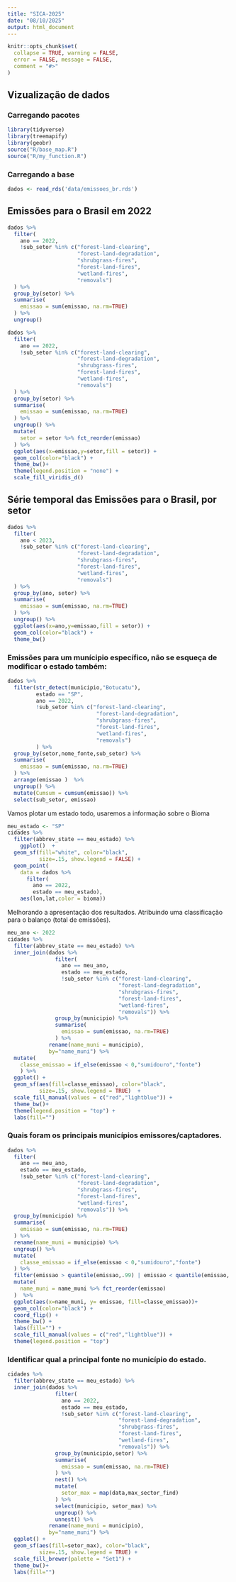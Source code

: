 ```yaml
---
title: "SICA-2025"
date: "08/10/2025"
output: html_document
---
```


```r
knitr::opts_chunk$set(
  collapse = TRUE, warning = FALSE,
  error = FALSE, message = FALSE,
  comment = "#>"
)
```

## Vizualização de dados

### Carregando pacotes
```r
library(tidyverse) 
library(treemapify)
library(geobr)
source("R/base_map.R") 
source("R/my_function.R")
```

### Carregando a base

```r
dados <- read_rds('data/emissoes_br.rds')
```


## Emissões para o Brasil em 2022

```r
dados %>% 
  filter(
    ano == 2022,
    !sub_setor %in% c("forest-land-clearing",
                      "forest-land-degradation",
                      "shrubgrass-fires",
                      "forest-land-fires",
                      "wetland-fires",
                      "removals")
  ) %>% 
  group_by(setor) %>% 
  summarise(
    emissao = sum(emissao, na.rm=TRUE)
  ) %>% 
  ungroup()
```

```r
dados %>% 
  filter(
    ano == 2022,
    !sub_setor %in% c("forest-land-clearing",
                      "forest-land-degradation",
                      "shrubgrass-fires",
                      "forest-land-fires",
                      "wetland-fires",
                      "removals")
  ) %>% 
  group_by(setor) %>% 
  summarise(
    emissao = sum(emissao, na.rm=TRUE)
  ) %>% 
  ungroup() %>% 
  mutate(
    setor = setor %>% fct_reorder(emissao)
  ) %>% 
  ggplot(aes(x=emissao,y=setor,fill = setor)) +
  geom_col(color="black") +
  theme_bw()+
  theme(legend.position = "none") +
  scale_fill_viridis_d()
```


## Série temporal das Emissões para o Brasil, por setor

```r
dados %>% 
  filter(
    ano < 2023,
    !sub_setor %in% c("forest-land-clearing",
                      "forest-land-degradation",
                      "shrubgrass-fires",
                      "forest-land-fires",
                      "wetland-fires",
                      "removals")
  ) %>% 
  group_by(ano, setor) %>% 
  summarise(
    emissao = sum(emissao, na.rm=TRUE)
  ) %>% 
  ungroup() %>% 
  ggplot(aes(x=ano,y=emissao,fill = setor)) +
  geom_col(color="black") +
  theme_bw()

```

### Emissões para um munícipio específico, não se esqueça de modificar o estado também:

```r
dados %>% 
  filter(str_detect(municipio,"Botucatu"),
         estado == "SP",
         ano == 2022,
         !sub_setor %in% c("forest-land-clearing",
                            "forest-land-degradation",
                            "shrubgrass-fires",
                            "forest-land-fires",
                            "wetland-fires",
                            "removals")
         ) %>% 
  group_by(setor,nome_fonte,sub_setor) %>% 
  summarise(
    emissao = sum(emissao, na.rm=TRUE)
  ) %>% 
  arrange(emissao )  %>% 
  ungroup() %>% 
  mutate(Cumsum = cumsum(emissao)) %>% 
  select(sub_setor, emissao)
```

Vamos plotar um estado todo, usaremos a informação sobre o Bioma

```r
meu_estado <- "SP"
cidades %>%  
  filter(abbrev_state == meu_estado) %>% 
    ggplot()  +
  geom_sf(fill="white", color="black",
          size=.15, show.legend = FALSE) +
  geom_point(
    data = dados %>%
      filter(
        ano == 2022,
        estado == meu_estado),
    aes(lon,lat,color = bioma))
```

Melhorando a apresentação dos resultados. Atribuindo uma classificação para o balanço (total de emissões).

```r
meu_ano <- 2022
cidades %>%
  filter(abbrev_state == meu_estado) %>% 
  inner_join(dados %>%
               filter(
                 ano == meu_ano,
                 estado == meu_estado,
                 !sub_setor %in% c("forest-land-clearing",
                                   "forest-land-degradation",
                                   "shrubgrass-fires",
                                   "forest-land-fires",
                                   "wetland-fires",
                                   "removals")) %>% 
               group_by(municipio) %>% 
               summarise(
                 emissao = sum(emissao, na.rm=TRUE)
               ) %>% 
             rename(name_muni = municipio),
             by="name_muni") %>% 
  mutate(
    classe_emissao = if_else(emissao < 0,"sumidouro","fonte")
    ) %>% 
  ggplot() +
  geom_sf(aes(fill=classe_emissao), color="black",
          size=.15, show.legend = TRUE)  +
  scale_fill_manual(values = c("red","lightblue")) +
  theme_bw()+
  theme(legend.position = "top") +
  labs(fill="")
```


### Quais foram os principais municípios emissores/captadores.

```r
dados %>%
  filter(
    ano == meu_ano,
    estado == meu_estado,
    !sub_setor %in% c("forest-land-clearing",
                      "forest-land-degradation",
                      "shrubgrass-fires",
                      "forest-land-fires",
                      "wetland-fires",
                      "removals")) %>% 
  group_by(municipio) %>% 
  summarise(
    emissao = sum(emissao, na.rm=TRUE)
  ) %>% 
  rename(name_muni = municipio) %>% 
  ungroup() %>%
  mutate(
    classe_emissao = if_else(emissao < 0,"sumidouro","fonte")
  ) %>% 
  filter(emissao > quantile(emissao,.99) | emissao < quantile(emissao,.01)) %>%
  mutate(
    name_muni = name_muni %>% fct_reorder(emissao)
  )  %>%
  ggplot(aes(x=name_muni, y= emissao, fill=classe_emissao))+
  geom_col(color="black") +
  coord_flip() +
  theme_bw() +
  labs(fill="") +
  scale_fill_manual(values = c("red","lightblue")) + 
  theme(legend.position = "top")

```


### Identificar qual a principal fonte no município do estado.
```r
cidades %>%
  filter(abbrev_state == meu_estado) %>% 
  inner_join(dados %>%
               filter(
                 ano == 2022,
                 estado == meu_estado,
                 !sub_setor %in% c("forest-land-clearing",
                                   "forest-land-degradation",
                                   "shrubgrass-fires",
                                   "forest-land-fires",
                                   "wetland-fires",
                                   "removals")) %>% 
               group_by(municipio,setor) %>% 
               summarise(
                 emissao = sum(emissao, na.rm=TRUE)
               ) %>% 
               nest() %>% 
               mutate(
                 setor_max = map(data,max_sector_find)
               ) %>% 
               select(municipio, setor_max) %>% 
               ungroup() %>% 
               unnest() %>% 
             rename(name_muni = municipio),
             by="name_muni") %>% 
  ggplot() +
  geom_sf(aes(fill=setor_max), color="black",
          size=.15, show.legend = TRUE) +
  scale_fill_brewer(palette = "Set1") +
  theme_bw()+
  labs(fill="")
```




